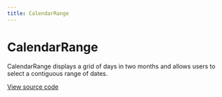 ```yaml
---
title: CalendarRange
---
```


# CalendarRange

CalendarRange displays a grid of days in two months and allows users to select a contiguous range of dates.

[View source code](https://github.com/Spendesk/grapes/tree/master/src/components/CalendarRange)
